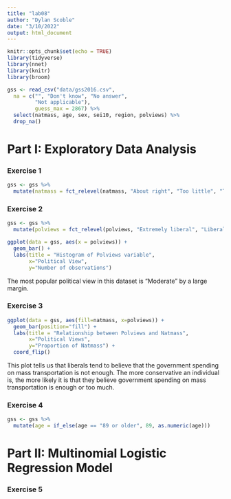 ```yaml
---
title: "lab08"
author: "Dylan Scoble"
date: "3/10/2022"
output: html_document
---
```


```r
knitr::opts_chunk$set(echo = TRUE)
library(tidyverse)
library(nnet)
library(knitr)
library(broom)
```

```r
gss <- read_csv("data/gss2016.csv",
  na = c("", "Don't know", "No answer", 
         "Not applicable"), 
         guess_max = 2867) %>%
  select(natmass, age, sex, sei10, region, polviews) %>%
  drop_na()
```

# Part I: Exploratory Data Analysis

### Exercise 1

```r
gss <- gss %>%
  mutate(natmass = fct_relevel(natmass, "About right", "Too little", "Too much"))
```

### Exercise 2

```r
gss <- gss %>% 
  mutate(polviews = fct_relevel(polviews, "Extremely liberal", "Liberal", "Slightly liberal", "Moderate", "Slghtly conservative", "Conservative", "Extrmly conservative"))

ggplot(data = gss, aes(x = polviews)) +
  geom_bar() +
  labs(title = "Histogram of Polviews variable",
       x="Political View",
       y="Number of observations")
```

The most popular political view in this dataset is "Moderate" by a large margin.

### Exercise 3

```r
ggplot(data = gss, aes(fill=natmass, x=polviews)) +
  geom_bar(position="fill") +
  labs(title = "Relationship between Polviews and Natmass",
       x="Political Views",
       y="Proportion of Natmass") +
  coord_flip()
```

This plot tells us that liberals tend to believe that the government spending on mass transportation is not enough. The more conservative an individual is, the more likely it is that they believe government spending on mass transportation is enough or too much.

### Exercise 4

```r
gss <- gss %>% 
  mutate(age = if_else(age == "89 or older", 89, as.numeric(age)))
```

# Part II: Multinomial Logistic Regression Model

### Exercise 5
